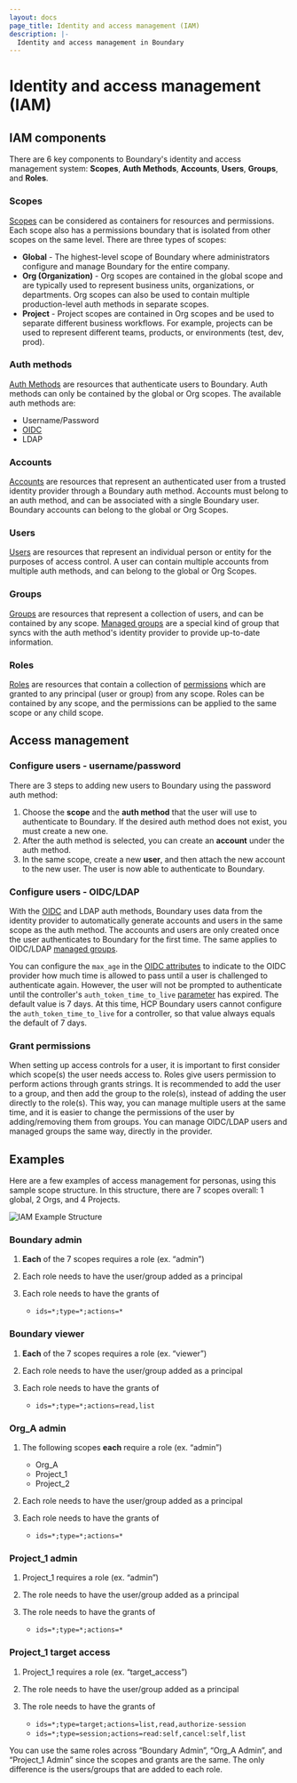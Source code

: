 ```yaml
---
layout: docs
page_title: Identity and access management (IAM)
description: |-
  Identity and access management in Boundary
---
```


# Identity and access management (IAM)

## IAM components
There are 6 key components to Boundary's identity and access management system: **Scopes**, **Auth Methods**, **Accounts**, **Users**, **Groups**, and **Roles**.

### Scopes
[Scopes](/boundary/docs/concepts/domain-model/scopes) can be considered as containers for resources and permissions. Each scope also has a permissions boundary that is isolated from other scopes on the same level. There are three types of scopes:
- **Global** - The highest-level scope of Boundary where administrators configure and manage Boundary for the entire company.
- **Org (Organization)** - Org scopes are contained in the global scope and are typically used to represent business units, organizations, or departments.
Org scopes can also be used to contain multiple production-level auth methods in separate scopes.
- **Project** - Project scopes are contained in Org scopes and be used to separate different business workflows. For example, projects can be used to represent different teams, products, or environments (test, dev, prod).

### Auth methods
[Auth Methods](/boundary/docs/concepts/domain-model/auth-methods) are resources that authenticate users to
Boundary. Auth methods can only be contained by the global or Org scopes. The available auth methods are:
- Username/Password
- [OIDC](/boundary/tutorials/identity-management/oidc-auth)
- LDAP

### Accounts
[Accounts](/boundary/docs/concepts/domain-model/accounts) are resources that represent an authenticated user from a trusted identity provider through a Boundary auth method. Accounts must belong to an auth method, and can be associated with a single Boundary user. Boundary accounts can belong to the global or Org Scopes.

### Users
[Users](/boundary/docs/concepts/domain-model/users) are resources that represent an individual person or entity for the purposes of
access control. A user can contain multiple accounts from multiple auth methods, and can belong to the global or Org Scopes.

### Groups
[Groups](/boundary/docs/concepts/domain-model/groups) are resources that represent a collection of users, and can be contained by any
scope. [Managed groups](/boundary/docs/concepts/domain-model/managed-groups) are a special kind of group that syncs with the auth
method's identity provider to provide up-to-date information.

### Roles
[Roles](/boundary/docs/concepts/domain-model/roles) are resources that contain a collection of
[permissions](/boundary/docs/concepts/security/permissions) which are granted to any principal (user or group) from any scope. Roles
can be contained by any scope, and the permissions can be applied to the same scope or any child scope.

## Access management

### Configure users - username/password
There are 3 steps to adding new users to Boundary using the password auth method:
1. Choose the **scope** and the **auth method** that the user will use to authenticate to Boundary. If the desired auth method does not exist, you must create a new one.
2. After the auth method is selected, you can create an **account** under the auth method.
3. In the same scope, create a new **user**, and then attach the new account to the new user. The user is now able to authenticate to Boundary.

### Configure users - OIDC/LDAP
With the [OIDC](/boundary/tutorials/identity-management/oidc-auth) and LDAP auth methods, Boundary uses data from the identity provider to automatically generate accounts and users in the same scope
as the auth method. The accounts and users are only created once the user authenticates to Boundary for the first time.
The same applies to OIDC/LDAP [managed groups](/boundary/tutorials/identity-management/oidc-idp-groups).

<Note>

You can configure the `max_age` in the [OIDC attributes](/boundary/docs/concepts/domain-model/auth-methods#oidc-auth-method-attributes) to indicate to the OIDC provider how much time is allowed to pass until a user is challenged to authenticate again.
However, the user will not be prompted to authenticate until the controller's `auth_token_time_to_live` [parameter](/boundary/docs/configuration/controller#auth_token_time_to_live) has expired.
The default value is 7 days.
At this time, HCP Boundary users cannot configure the `auth_token_time_to_live` for a controller, so that value always equals the default of 7 days.

</Note>

### Grant permissions
When setting up access controls for a user, it is important to first consider which scope(s) the user needs access to. Roles give users permission to perform actions through grants strings.
It is recommended to add the user to a group, and then add the group to the role(s), instead of adding the user directly to the role(s). This way, you can manage multiple users at the same time, and it is easier to
change the permissions of the user by adding/removing them from groups. You can manage OIDC/LDAP users and managed groups the same way, directly in the provider.

## Examples
Here are a few examples of access management for personas, using this sample scope structure. In this structure, there are 7 scopes overall: 1 global, 2 Orgs, and 4
Projects.

![IAM Example Structure](/img/iam-example-structure.png)

### Boundary admin
1. **Each** of the 7 scopes requires a role (ex. “admin”)
2. Each role needs to have the user/group added as a principal
3. Each role needs to have the grants of

   - `ids=*;type=*;actions=*`

### Boundary viewer
1. **Each** of the 7 scopes requires a role (ex. “viewer”)
2. Each role needs to have the user/group added as a principal
3. Each role needs to have the grants of

   - `ids=*;type=*;actions=read,list`

### Org_A admin
1. The following scopes **each** require a role (ex. “admin”)
    - Org_A
    - Project_1
    - Project_2
2. Each role needs to have the user/group added as a principal
3. Each role needs to have the grants of

   - `ids=*;type=*;actions=*`

### Project_1 admin
1. Project_1 requires a role (ex. “admin”)
2. The role needs to have the user/group added as a principal
3. The role needs to have the grants of

   - `ids=*;type=*;actions=*`

### Project_1 target access
1. Project_1 requires a role (ex. “target_access”)
2. The role needs to have the user/group added as a principal
3. The role needs to have the grants of

   - `ids=*;type=target;actions=list,read,authorize-session`
   - `ids=*;type=session;actions=read:self,cancel:self,list`

<Tip>
You can use the same roles across “Boundary Admin”, “Org_A Admin”, and “Project_1 Admin” since the scopes and grants are the same. The only difference is
the users/groups that are added to each role.
</Tip>
